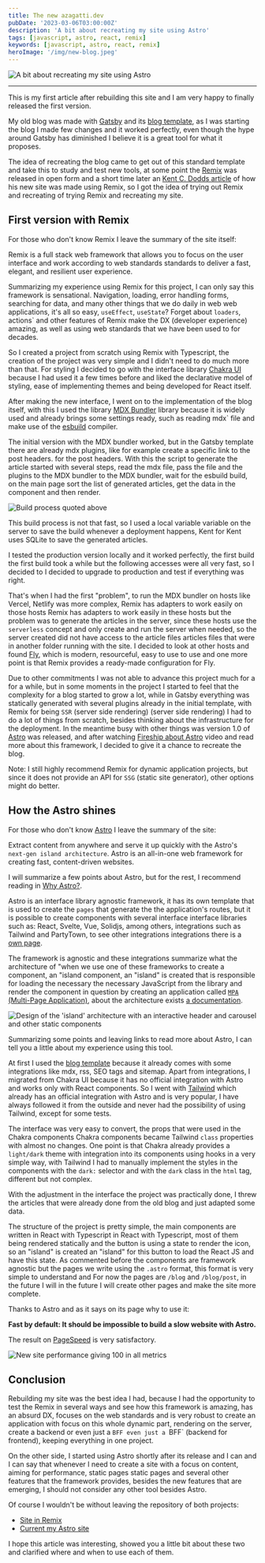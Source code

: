 ```yaml
---
title: The new azagatti.dev
pubDate: '2023-03-06T03:00:00Z'
description: 'A bit about recreating my site using Astro'
tags: [javascript, astro, react, remix]
keywords: [javascript, astro, react, remix]
heroImage: '/img/new-blog.jpeg'
---
```


<img
  src="/img/new-blog.jpeg"
  alt="A bit about recreating my site using Astro"
/>

---

This is my first article after rebuilding this site and I am very happy to
finally released the first version.

My old blog was made with [Gatsby](https://www.gatsbyjs.com/) and its
[blog template](https://www.gatsbyjs.com/starters/gatsbyjs/gatsby-starter-blog/),
as I was starting the blog I made few changes and it worked perfectly,
even though the hype around Gatsby has diminished I believe it is a great tool
for what it proposes.

The idea of recreating the blog came to get out of this standard template and take this
to study and test new tools, at some point the
[Remix](https://remix.run/) was released in open form and a short time later an
[Kent C. Dodds article](https://kentcdodds.com/blog/introducing-the-new-kentcdodds.com) of how his new site was made using Remix, so I got the idea of trying out Remix and recreating of trying Remix and recreating my site.

## First version with Remix

For those who don't know Remix I leave the summary of the site itself:

Remix is a full stack web framework that allows you to
focus on the user interface and work according to web standards
standards to deliver a fast, elegant, and resilient user experience.

Summarizing my experience using Remix for this project, I can only say
this framework is sensational. Navigation, loading, error handling
forms, searching for data, and many other things that we do daily in web
web applications, it's all so easy, `useEffect`, `useState`? Forget about `loaders`,
actions` and other features of Remix make the DX (developer experience) amazing,
as well as using web standards that we have been used to for decades.

So I created a project from scratch using Remix with Typescript, the creation of the project
was very simple and I didn't need to do much more than that. For styling
I decided to go with the interface library [Chakra UI](https://chakra-ui.com/)
because I had used it a few times before and liked the declarative model of styling,
ease of implementing themes and being developed for React itself.

After making the new interface, I went on to the implementation of the blog itself, with this
I used the library [MDX Bundler](https://github.com/kentcdodds/mdx-bundler)
library because it is widely used and already brings some settings ready, such as reading
mdx` file and make use of the [esbuild](https://esbuild.github.io/) compiler.

The initial version with the MDX bundler worked, but in the Gatsby template there are already
mdx plugins, like for example create a specific link to the post headers.
for the post headers. With this the script to generate the article started
with several steps, read the mdx file, pass the file and the plugins to the MDX bundler
to the MDX bundler, wait for the esbuild build, on the main page sort
the list of generated articles, get the data in the component and then render.

<img src="/img/mdx-build.jpeg" alt="Build process quoted above" />

This build process is not that fast, so I used a local variable
variable on the server to save the build whenever a deployment happens, Kent for
Kent uses SQLite to save the generated articles.

I tested the production version locally and it worked perfectly, the first build
the first build took a while but the following accesses were all very fast, so I decided to
I decided to upgrade to production and test if everything was right.

That's when I had the first "problem", to run the MDX bundler on hosts like
Vercel, Netlify was more complex, Remix has adapters to work easily on those hosts
Remix has adapters to work easily in these hosts but the problem was to generate the articles in the server,
since these hosts use the `serverless` concept and only create and run the server
when needed, so the server created did not have access to the article files
articles files that were in another folder running with the site. I decided to look at other
hosts and found [Fly](https://fly.io/), which is modern, resourceful, easy to use
to use and one more point is that Remix provides a ready-made configuration for
Fly.

Due to other commitments I was not able to advance this project much for a
for a while, but in some moments in the project I started to feel that the complexity
for a blog started to grow a lot, while in Gatsby everything was statically generated
with several plugins already in the initial template, with Remix for being `SSR` (server side rendering)
(server side rendering) I had to do a lot of things from scratch, besides thinking about the
infrastructure for the deployment. In the meantime busy with other things was
version 1.0 of [Astro](https://astro.build/) was released, and after watching
[Fireship about Astro](https://www.youtube.com/watch?v=gxBkghlglTg) video and
read more about this framework, I decided to give it a chance to recreate the
blog.

Note: I still highly recommend Remix for dynamic application projects,
but since it does not provide an API for `SSG` (static site generator), other options
might do better.

## How the Astro shines

For those who don't know [Astro](https://astro.build/) I leave the summary of the
site:

Extract content from anywhere and serve it up quickly with the
Astro's `next-gen island architecture`.
Astro is an all-in-one web framework for creating fast, content-driven websites.

I will summarize a few points about Astro, but for the rest, I recommend reading
in [Why Astro?](https://docs.astro.build/pt-br/concepts/why-astro/).

Astro is an interface library agnostic framework, it has its own
template that is used to create the `pages` that generate the
the application's routes, but it is possible to create components with several interface
interface libraries such as: React, Svelte, Vue, Solidjs, among others,
integrations such as Tailwind and PartyTown, to see other integrations
integrations there is a [own page](https://astro.build/integrations/featured/).

The framework is agnostic and these integrations summarize what the architecture of
"when we use one of these frameworks to create a component, an "island
component, an "island" is created that is responsible for loading the necessary
the necessary JavaScript from the library and render the component in question by creating an
application called
[`MPA` (Multi-Page Application)](https://docs.astro.build/en/concepts/mpa-vs-spa/),
about the architecture exists
[a documentation](https://docs.astro.build/en/concepts/islands/#what-is-an-astro-island).

<img
  src="/img/island-arch.jpeg"
  alt="Design of the 'island' architecture with an interactive header and carousel and other static components"
/>

Summarizing some points and leaving links to read more about Astro, I can
tell you a little about my experience using this tool.

At first I used the
[blog template](https://github.com/withastro/astro/tree/latest/examples/blog)
because it already comes with some integrations like mdx, rss, SEO tags and sitemap. Apart from
integrations, I migrated from Chakra UI because it has no official integration with
Astro and works only with React components. So I went with
[Tailwind](https://tailwindcss.com/) which already has an official integration with Astro
and is very popular, I have always followed it from the outside and never had the possibility
of using Tailwind, except for some tests.

The interface was very easy to convert, the props that were used in the Chakra components
Chakra components became Tailwind `class` properties with almost no changes.
One point is that Chakra already provides a `light/dark` theme with integration into its
components using hooks in a very simple way, with Tailwind I had to
manually implement the styles in the components with the `dark:` selector and
with the `dark` class in the `html` tag, different but not complex.

With the adjustment in the interface the project was practically done, I threw the articles
that were already done from the old blog and just adapted some data.

The structure of the project is pretty simple, the main components are written in React with Typescript
in React with Typescript, most of them being rendered statically and the
button is using a state to render the icon, so an "island" is
created an "island" for this button to load the React JS and have this state. As
commented before the components are framework agnostic but the pages we write
using the `.astro` format, this format is very simple to understand and
For now the pages are `/blog` and `/blog/post`, in the future I will
in the future I will create other pages and make the site more complete.

Thanks to Astro and as it says on its page why to use it:

**Fast by default: It should be impossible to build a slow website with Astro.**

The result on [PageSpeed](https://pagespeed.web.dev/) is very satisfactory.

<img
  src="/img/page-speed.jpeg"
  alt="New site performance giving 100 in all metrics"
/>

## Conclusion

Rebuilding my site was the best idea I had, because I had the opportunity to test
the Remix in several ways and see how this framework is amazing, has an absurd DX,
focuses on the web standards and is very robust to create an application with focus on
this whole dynamic part, rendering on the server, create a backend or even just a `BFF
even just a `BFF` (backend for frontend), keeping everything in one project.

On the other side, I started using Astro shortly after its release and I can
and I can say that whenever I need to create a site with a focus on content, aiming for performance, static pages
static pages and several other features that the framework provides, besides the
new features that are emerging, I should not consider any other tool besides Astro.

Of course I wouldn't be without leaving the repository of both projects:

- [Site in Remix](https://github.com/AZagatti/remix-azagatti.dev)
- [Current my Astro site](https://github.com/AZagatti/azagatti.dev)

I hope this article was interesting, showed you a little bit about these two
and clarified where and when to use each of them.
